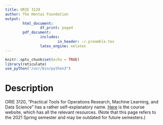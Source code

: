 ```yaml
---
title: ORIE 3120
author: The Hentai Foundation
output:
        html_document:
                df_print: paged
        pdf_document:
                includes:
                        in_header: ~/.preamble.tex
                latex_engine: xelatex
---
```



```r
knitr::opts_chunk$set(echo = TRUE)
library(reticulate)
use_python("/usr/bin/python3")
```

# Description

ORIE 3120, "Practical Tools for Operations Research, Machine Learning, and Data Science" has a rather self-explanatory name. [Here](https://people.orie.cornell.edu/pfrazier/orie3120/) is the course website, which has all the relevant resources. (Note that this page refers to the 2021 Spring semester and may be outdated for future semesters.)




